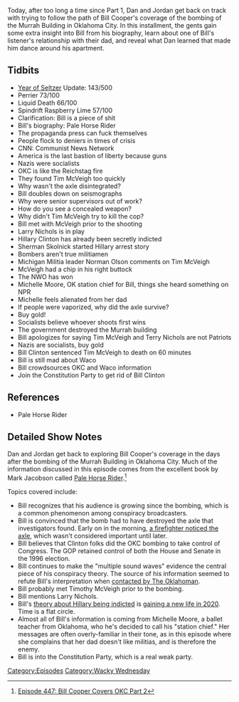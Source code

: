 {{DEFAULTSORT:
    #_EPISODE_0447:Bill Cooper Covers OKC Part 2
}}{{Episode
    | title             = Bill Cooper Covers OKC Part 2
    | caption           = [https://knowledgefight.libsyn.com/447-bill-cooper-covers-okc-part-2 Listen to this episode on Libsyn]
    | episodeNumber     = 447
    | length            = 01:38:10
    | airDate           = June 22, 2020
    | coverageStartDate = April 24, 1995
    | coverageEndDate   = April 26, 1995
    | episodeType       = [[:Category:Wacky Wednesday|Wacky Wednesday]]
    | appearance        = [[Bill Cooper]], [[Timothy McVeigh]], [[Larry Nichols]], [[Hillary Clinton]], [[Sherman Skolnick]], [[Norman Olson]], [[Michelle Moor]], [[Terry Nichols]], [[Bill Clinton]]
    | beverage          = Perrier; Liquid Death; Spindrift Raspberry Lime
    | previousEpisode   = [[446: The Super Alpha Male Championship]]
    | nextEpisode       = [[448: June 21-22, 2020]]
}}

{{Stub}}

Today, after too long a time since Part 1, Dan and Jordan get back on track with trying to follow the path of Bill Cooper's coverage of the bombing of the Murrah Building in Oklahoma City. In this installment, the gents gain some extra insight into Bill from his biography, learn about one of Bill's listener's relationship with their dad, and reveal what Dan learned that made him dance around his apartment.

==Tidbits==

*[[The Year of the Seltzer|Year of Seltzer]] Update: 143/500
*Perrier 73/100
*Liquid Death 66/100
*Spindrift Raspberry Lime 57/100
*Clarification: Bill is a piece of shit
*Bill's biography: Pale Horse Rider
*The propaganda press can fuck themselves
*People flock to deniers in times of crisis
*CNN: Communist News Network
*America is the last bastion of liberty because guns
*Nazis were socialists
*OKC is like the Reichstag fire
*They found Tim McVeigh too quickly
*Why wasn't the axle disintegrated?
*Bill doubles down on seismographs
*Why were senior supervisors out of work?
*How do you see a concealed weapon?
*Why didn't Tim McVeigh try to kill the cop?
*Bill met with McVeigh prior to the shooting
*Larry Nichols is in play
*Hillary Clinton has already been secretly indicted
*Sherman Skolnick started Hillary arrest story
*Bombers aren't true militiamen
*Michigan Militia leader Norman Olson comments on Tim McVeigh
*McVeigh had a chip in his right buttock
*The NWO has won
*Michelle Moore, OK station chief for Bill, things she heard something on NPR
*Michelle feels alienated from her dad
*If people were vaporized, why did the axle survive?
*Buy gold!
*Socialists believe whoever shoots first wins
*The government destroyed the Murrah building
*Bill apologizes for saying Tim McVeigh and Terry Nichols are not Patriots
*Nazis are socialists, buy gold
*Bill Clinton sentenced Tim McVeigh to death on 60 minutes
*Bill is still mad about Waco
*Bill crowdsources OKC and Waco information
*Join the Constitution Party to get rid of Bill Clinton

==References==

*Pale Horse Rider

==Detailed Show Notes==

Dan and Jordan get back to exploring Bill Cooper's coverage in the days after the bombing of the Murrah Building in Oklahoma City. Much of the information discussed in this episode comes from the excellent book by Mark Jacobson called [https://www.amazon.com/dp/B00OQS4DYQ/ref=dp-kindle-redirect?_encoding=UTF8&btkr=1 Pale Horse Rider].<ref>[https://knowledgefight.com/research/2020/6/23/episode-447-bill-cooper-covers-okc-part-2 Episode 447: Bill Cooper Covers OKC Part 2]</ref>

Topics covered include:

*Bill recognizes that his audience is growing since the bombing, which is a common phenomenon among conspiracy broadcasters.
*Bill is convinced that the bomb had to have destroyed the axle that investigators found. Early on in the morning, [https://www.the-review.com/news/20200417/25-years-later-canal-fulton-officer-remembers-oklahoma-bombing a firefighter noticed the axle], which wasn't considered important until later.
*Bill believes that Clinton folks did the OKC bombing to take control of Congress. The GOP retained control of both the House and Senate in the 1996 election.
*Bill continues to make the "multiple sound waves" evidence the central piece of his conspiracy theory. The source of his information seemed to refute Bill's interpretation when [https://oklahoman.com/article/2500802/conspiracy-theories-flourish-on-radical-shortwave-radio contacted by The Oklahoman].
*Bill probably met Timothy McVeigh prior to the bombing.
*Bill mentions Larry Nichols.
*Bill's [https://www.washingtonpost.com/archive/politics/1995/07/09/oklahoma-bombing-conspiracy-theories-ripple-across-the-nation/4aa19b55-7004-41d9-b840-f0e486adadd3/ theory about Hillary being indicted] is [https://www.factcheck.org/2019/03/baseless-oklahoma-city-bombing-conspiracy-theory/ gaining a new life in 2020]. Time is a flat circle.
*Almost all of Bill's information is coming from Michelle Moore, a ballet teacher from Oklahoma, who he's decided to call his "station chief." Her messages are often overly-familiar in their tone, as in this episode where she complains that her dad doesn't like militias, and is therefore the enemy.
*Bill is into the Constitution Party, which is a real weak party.

[[Category:Episodes]]
[[Category:Wacky Wednesday]]
